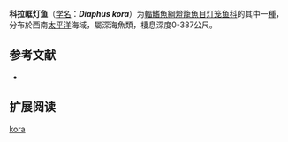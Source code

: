 {{Speciesbox
| name = 科拉眶灯鱼
| status = NE
| status_system = IUCN3.1
| image = 
| genus = Diaphus
| species = kora
| authority = Nafpaktitis, Robertson & Paxton, 1995
| synonyms = 
}}

'''科拉眶灯鱼'''（[[学名|学名]]：'''''Diaphus kora'''''）为[[輻鰭魚綱|輻鰭魚綱]][[燈籠魚目|燈籠魚目]][[灯笼鱼科|灯笼鱼科]]的其中一[[種|種]]，分布於西南[[太平洋|太平洋]]海域，屬深海魚類，棲息深度0-387公尺。

== 参考文献 ==
{{refbegin}}
*{{FishBase_species|genus=Diaphus|species=kora|year=2012|month=1}}
{{refend}}

==扩展阅读==
{{refbegin}}
{{Wikispecies-inline|Diaphus kora|科拉眶灯鱼}}
{{refend}}
{{Taxonbar|from=Q2323200}}

[[Category:眶灯鱼属|kora]]


{{灯笼鱼目小作品}}